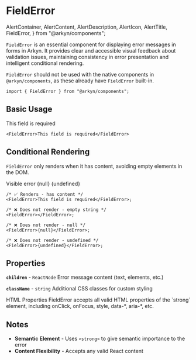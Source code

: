 # FieldError

  AlertContainer,
  AlertContent,
  AlertDescription,
  AlertIcon,
  AlertTitle,
  FieldError,
} from "@arkyn/components";

`FieldError` is an essential component for displaying error messages in forms in Arkyn. It provides clear and accessible visual feedback about validation issues, maintaining consistency in error presentation and intelligent conditional rendering.

`FieldError` should not be used with the native components in `@arkyn/components`, as these already have `FieldError` built-in.

```tsx
import { FieldError } from "@arkyn/components";
```

## Basic Usage

<div className="noContent column">
  <FieldError>This field is required</FieldError>
</div>

```tsx
<FieldError>This field is required</FieldError>
```

## Conditional Rendering

`FieldError` only renders when it has content, avoiding empty elements in the DOM.

<div className="noContent column">
  <FieldError>Visible error</FieldError>
  <FieldError></FieldError>
  <FieldError>{null}</FieldError>
  <FieldError>{undefined}</FieldError>
</div>

```tsx
/* ✅ Renders - has content */
<FieldError>This field is required</FieldError>;

/* ❌ Does not render - empty string */
<FieldError></FieldError>;

/* ❌ Does not render - null */
<FieldError>{null}</FieldError>;

/* ❌ Does not render - undefined */
<FieldError>{undefined}</FieldError>;
```

## Properties

**`children`** - `ReactNode`
Error message content (text, elements, etc.)

**`className`** - `string`
Additional CSS classes for custom styling

<AlertContainer schema="info">
  <AlertIcon />
  <AlertContent>
    <AlertTitle>HTML Properties</AlertTitle>
    <AlertDescription>
      FieldError accepts all valid HTML properties of the `strong` element,
      including onClick, onFocus, style, data-*, aria-*, etc.
    </AlertDescription>
  </AlertContent>
</AlertContainer>

## Notes

- **Semantic Element** - Uses `<strong>` to give semantic importance to the error
- **Content Flexibility** - Accepts any valid React content
